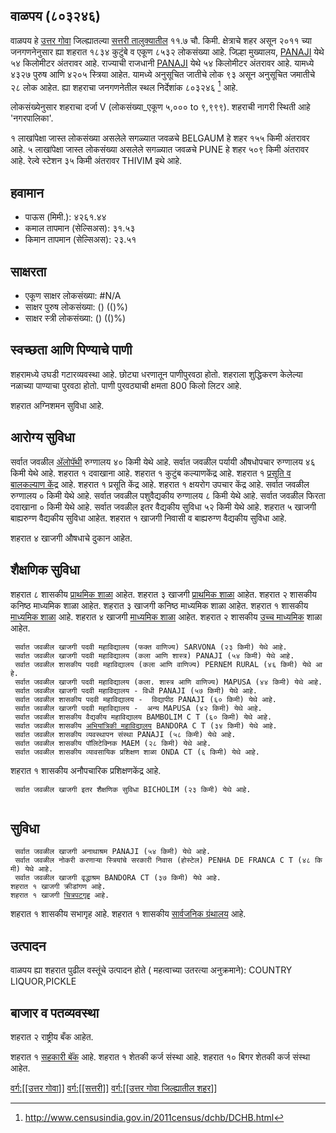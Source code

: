 {{माहितीचौकट भारतीय न्यायक्षेत्र
|प्रकार=शहर 
|जनगणना_स्थलनिर्देशांक=803246
|स्थानिक_नाव=वाळपय
|तालुका_नाव=सत्तरी
|जिल्हा_नाव=उत्तर गोवा
|राज्य_नाव =गोवा
|विभाग=
|जिल्हा=[[उत्तर गोवा]]
|तालुका_नावे =[[सत्तरी]]
|जवळचे_शहर =[[BELGAUM]]
|अक्षांश=
|रेखांश=
|शोधक_स्थान =right
|क्षेत्रफळ_एकूण=11.7
|उंची=
|लोकसंख्या_एकूण=8532
|लोकसंख्या_वर्ष=2011
|लोकसंख्या_घनता=729
|लोकसंख्या_पुरुष=4327
|लोकसंख्या_स्त्री=4205
|लिंग_गुणोत्तर=971
|अधिकृत_भाषा=[[कोंकणी, मराठी]]
}}

== वाळपय (८०३२४६) ==

वाळपय हे [[उत्तर गोवा जिल्हा | उत्तर गोवा]] जिल्ह्यातल्या [[सत्तरी | सत्तरी तालुक्यातील]] ११.७ चौ. किमी. क्षेत्राचे शहर असून २०११ च्या जनगणनेनुसार ह्या शहरात १८३४ कुटुंबे व एकूण ८५३२ लोकसंख्या आहे. जिल्हा मुख्यालय, [[PANAJI]] येथे ५४ किलोमीटर अंतरावर आहे. राज्याची राजधानी [[PANAJI]] येथे ५४ किलोमीटर अंतरावर आहे.   यामध्ये ४३२७ पुरुष आणि ४२०५ स्त्रिया आहेत. यामध्ये अनुसूचित जातीचे लोक ९३ असून अनुसूचित जमातीचे २८ लोक आहेत. ह्या शहराचा जनगणनेतील स्थल निर्देशांक ८०३२४६  <ref>http://www.censusindia.gov.in/2011census/dchb/DCHB.html</ref> आहे.

लोकसंख्येनुसार शहराचा दर्जा V (लोकसंख्या_एकूण ५,००० to ९,९९९).
शहराची नागरी स्थिती आहे 'नगरपालिका'.

१ लाखांपेक्षा जास्त लोकसंख्या असलेले सगळ्यात जवळचे BELGAUM हे शहर  १५५ किमी अंतरावर आहे. ५ लाखांपेक्षा जास्त लोकसंख्या असलेले सगळ्यात जवळचे PUNE हे शहर  ५०९ किमी अंतरावर आहे. रेल्वे स्टेशन  ३५ किमी अंतरावर THIVIM इथे आहे.


== हवामान ==  
* पाऊस (मिमी.): ४२६१.४४ 
* कमाल तापमान (सेल्सिअस): ३१.५३
* किमान तापमान (सेल्सिअस): २३.५१


== साक्षरता ==  
* एकूण साक्षर लोकसंख्या: #N/A
* साक्षर पुरुष लोकसंख्या: () (()%)
* साक्षर स्त्री लोकसंख्या: () (()%)


== स्वच्छता आणि पिण्याचे पाणी ==  
शहरामध्ये उघडी गटारव्यवस्था आहे.
छोट्या धरणातून  पाणीपुरवठा होतो. शहराला शुद्धिकरण केलेल्या नळाच्या पाण्याचा पुरवठा होतो. पाणी पुरवठ्याची क्षमता 800 किलो लिटर आहे.

﻿शहरात अग्निशमन सुविधा आहे.


== आरोग्य सुविधा ==
सर्वात जवळील [[अॅलोपॅथी|अ‍ॅलोपॅथी]] रुग्णालय ४० किमी येथे आहे.
सर्वात जवळील पर्यायी औषधोपचार रुग्णालय ४६ किमी येथे आहे.
﻿शहरात १ दवाखाना आहे.
﻿शहरात १ कुटुंब कल्याणकेंद्र आहे.
﻿शहरात १ [[प्रसूती| प्रसूति व बालकल्याण केंद्र]] आहे.
﻿शहरात १ प्रसूति केंद्र आहे.
﻿शहरात १ क्षयरोग उपचार केंद्र आहे.
सर्वात जवळील रुग्णालय ० किमी येथे आहे.
सर्वात जवळील पशुवैद्यकीय रुग्णालय ८ किमी येथे आहे.
सर्वात जवळील फिरता दवाखाना ० किमी येथे आहे.
सर्वात जवळील इतर वैद्यकीय सुविधा ५२ किमी येथे आहे.
शहरात ५ खाजगी बाह्यरुग्ण वैद्यकीय सुविधा आहेत.
﻿शहरात १ खाजगी निवासी व बाह्यरुग्ण वैद्यकीय सुविधा आहे.

शहरात ४ खाजगी  औषधाचे दुकान आहेत.


== शैक्षणिक सुविधा ==
शहरात ८ शासकीय [[प्राथमिक शाळा]] आहेत. शहरात ३ खाजगी [[प्राथमिक शाळा]] आहेत. 
शहरात २ शासकीय कनिष्ठ माध्यमिक शाळा आहेत. शहरात ३ खाजगी कनिष्ठ माध्यमिक शाळा आहेत.  
﻿शहरात १ शासकीय [[माध्यमिक शाळा]] आहे. शहरात ४ खाजगी [[माध्यमिक शाळा]] आहेत.  
शहरात २ शासकीय [[उच्च माध्यमिक शिक्षण|उच्च माध्यमिक]] शाळा आहेत.   
   
   
  सर्वात जवळील खाजगी पदवी महाविद्यालय (फक्त वाणिज्य) SARVONA (२३ किमी) येथे आहे.
  सर्वात जवळील खाजगी पदवी महाविद्यालय (कला आणि शास्त्र) PANAJI (५४ किमी) येथे आहे.
  सर्वात जवळील शासकीय पदवी महाविद्यालय (कला आणि वाणिज्य) PERNEM RURAL (४६ किमी) येथे आहे.
  सर्वात जवळील खाजगी पदवी महाविद्यालय (कला. शास्त्र आणि वाणिज्य) MAPUSA (४४ किमी) येथे आहे.
  सर्वात जवळील खाजगी पदवी महाविद्यालय - विधी PANAJI (५७ किमी) येथे आहे.
  सर्वात जवळील शासकीय पदवी महाविद्यालय -  विद्यापीठ PANAJI (६० किमी) येथे आहे.
  सर्वात जवळील खाजगी पदवी महाविद्यालय -  अन्य MAPUSA (४२ किमी) येथे आहे.
  सर्वात जवळील शासकीय वैद्यकीय महाविद्यालय BAMBOLIM C T (६० किमी) येथे आहे.
  सर्वात जवळील शासकीय [[अभियांत्रिकी|अभियांत्रिकी महाविद्यालय]] BANDORA C T (३४ किमी) येथे आहे.
  सर्वात जवळील शासकीय व्यवस्थापन संस्था PANAJI (५८ किमी) येथे आहे.
  सर्वात जवळील शासकीय पॉलिटेक्निक MAEM (२८ किमी) येथे आहे.
  सर्वात जवळील शासकीय व्यावसायिक प्रशिक्षण शाळा ONDA CT (६ किमी) येथे आहे.
﻿शहरात १ शासकीय अनौपचारिक प्रशिक्षणकेंद्र आहे.   
  सर्वात जवळील खाजगी इतर शैक्षणिक सुविधा BICHOLIM (२३ किमी) येथे आहे.
   


== सुविधा ==
  सर्वात जवळील खाजगी अनाथाश्रम PANAJI (५४ किमी) येथे आहे.
  सर्वात जवळील नोकरी करणाऱ्या स्त्रियांचे सरकारी निवास (होस्टेल) PENHA DE FRANCA C T (४८ किमी) येथे आहे.
  सर्वात जवळील खाजगी वृद्धाश्रम BANDORA CT (३७ किमी) येथे आहे.
 ﻿शहरात १ खाजगी क्रीडांगण आहे.  
 ﻿शहरात १ खाजगी [[चित्रपटगृह]] आहे.  
﻿शहरात १ शासकीय सभागृह आहे.   
﻿शहरात १ शासकीय [[सार्वजनिक ग्रंथालय]] आहे.   


== उत्पादन ==
वाळपय ह्या शहरात पुढील वस्तूंचे उत्पादन होते ( महत्वाच्या उतरत्या अनुक्रमाने): COUNTRY LIQUOR,PICKLE


== बाजार व पतव्यवस्था ==
शहरात २ राष्ट्रीय बँक आहेत.

﻿शहरात १ [[सहकारी संस्था|सहकारी बॅंक]] आहे.
﻿शहरात १ शेतकी कर्ज संस्था आहे.
शहरात १० बिगर शेतकी कर्ज संस्था आहेत.



[[वर्ग:[[उत्तर गोवा]]]]
[[वर्ग:[[सत्तरी]]]]
[[वर्ग:[[उत्तर गोवा जिल्ह्यातील शहर]]]]


{{संदर्भनोंदी}}
 


